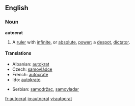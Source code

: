==English==

===Noun===
'''autocrat'''
#A [[ruler]] with [[infinite]], or [[absolute]], [[power]]; a [[despot]], [[dictator]].

====Translations====
{{trans-top|ruler with absolute power}}
*Albanian: [[autokrat]] {{m}}
*Czech: [[samovládce]] {{m}}
*French: [[autocrate]]
*Ido: [[autokrato]]
{{trans-mid}}
*Serbian: [[samodržac]], [[samovladar]]
{{trans-bottom}}

[[fr:autocrat]]
[[io:autocrat]]
[[vi:autocrat]]